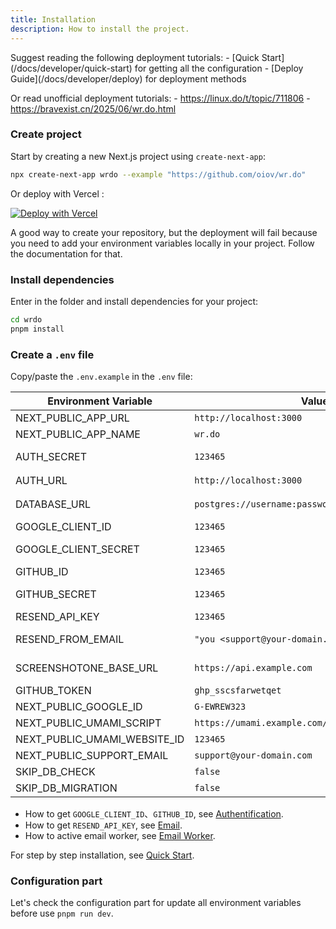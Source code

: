 ```yaml
---
title: Installation
description: How to install the project.
---
```


<DocsLang en="/docs/developer/installation" zh="/docs/developer/installation-zh" />

<Callout type="info" twClass="mt-4">
  Suggest reading the following deployment tutorials:
    - [Quick Start](/docs/developer/quick-start) for getting all the configuration
    - [Deploy Guide](/docs/developer/deploy) for deployment methods

  Or read unofficial deployment tutorials:
    - https://linux.do/t/topic/711806 
    - https://bravexist.cn/2025/06/wr.do.html
</Callout>

<Steps>

### Create project

Start by creating a new Next.js project using `create-next-app`:

```bash
npx create-next-app wrdo --example "https://github.com/oiov/wr.do"
```

Or deploy with Vercel :

[![Deploy with Vercel](https://vercel.com/button)](https://vercel.com/new/clone?repository-url=https://github.com/oiov/wr.do.git&project-name=wrdo)

<Callout type="warning" twClass="mt-4">
  A good way to create your repository, but the deployment will fail because you
  need to add your environment variables locally in your project. Follow the
  documentation for that.
</Callout>

### Install dependencies

Enter in the folder and install dependencies for your project:

```bash
cd wrdo
pnpm install
```

### Create a `.env` file

Copy/paste the `.env.example` in the `.env` file:

| Environment Variable | Value | Description |
|----------------------|-------|-------------|
| NEXT_PUBLIC_APP_URL | `http://localhost:3000` | The URL of the Next.js application. |
| NEXT_PUBLIC_APP_NAME | `wr.do` | The name of website. |
| AUTH_SECRET | `123465` | The secret used to encrypt tokens and email verification hashes. |
| AUTH_URL | `http://localhost:3000` | NextAuth.js callback URL。   
| DATABASE_URL | `postgres://username:password@host:port/database` | The path to the postgres database. |
| GOOGLE_CLIENT_ID | `123465` | The ID of the Google OAuth client. |
| GOOGLE_CLIENT_SECRET | `123465` | The secret of the Google OAuth client. |
| GITHUB_ID | `123465` | The ID of the GitHub OAuth client. |
| GITHUB_SECRET | `123465` | The secret of the GitHub OAuth client. |
| RESEND_API_KEY | `123465` | The API key for Resend. |
| RESEND_FROM_EMAIL | `"you <support@your-domain.com>"` | The email address to send emails from. |
| SCREENSHOTONE_BASE_URL | `https://api.example.com` | The base URL of the screenshotone API. |
| GITHUB_TOKEN | `ghp_sscsfarwetqet` | https://github.com/settings/tokens |
| NEXT_PUBLIC_GOOGLE_ID | `G-EWREW323` | The ID of the Google Analytics. |
| NEXT_PUBLIC_UMAMI_SCRIPT | `https://umami.example.com/script.js` | The URL of the Umami script. |
| NEXT_PUBLIC_UMAMI_WEBSITE_ID | `123465` | The ID of the Umami website. |
| NEXT_PUBLIC_SUPPORT_EMAIL | `support@your-domain.com` | The email address for support. |
| SKIP_DB_CHECK | `false` | Skip database check. |
| SKIP_DB_MIGRATION | `false` | Skip database migration. |

- How to get `GOOGLE_CLIENT_ID`、`GITHUB_ID`, see [Authentification](/docs/developer/authentification).
- How to get `RESEND_API_KEY`, see [Email](/docs/developer/email).
- How to active email worker, see [Email Worker](/docs/developer/cloudflare-email-worker).

For step by step installation, see [Quick Start](/docs/developer/quick-start).

### Configuration part

Let's check the configuration part for update all environment variables before use `pnpm run dev`.

</Steps>
